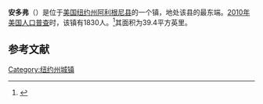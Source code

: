 {{Infobox settlement
|official_name            = 安多弗
|settlement_type          = 镇
|nickname                 = 
|motto                    =

<!-- Images -->
|image_skyline            = 
|imagesize                = 
|image_caption            = 
|image_flag               = 
|image_seal               =

<!-- Maps -->
|pushpin_map              = USA New York <!--required to use image on next line-->
|pushpin_image            = New York Locator Map with US.PNG
|pushpin_label            = 安多弗
|pushpin_label_position   = 
|pushpin_map_caption      =
|pushpin_mapsize          =
|image_map                = 
|mapsize                  = 
|map_caption              = 
|image_map1               = 
|mapsize1                 = 
|map_caption1             =

<!-- Coordinates -->
|latd  = 42 |latm  = 09 |lats  = 15 |latNS  = N 
|longd = 77 |longm = 47 |longs = 42 |longEW = W 
|coordinates_region       = US-NY
|coordinates_display      = inline,title
|coordinates_footnotes    =

<!-- Location -->
|subdivision_type         = [[国家|国家]]
|subdivision_name         = [[美国|美国]]
|subdivision_type1        = [[美国行政区划|州]]
|subdivision_name1        = [[纽约州|纽约州]]
|subdivision_type2        = [[纽约州行政区划|县]]
|subdivision_name2        = [[阿利根尼县_(纽约州)|阿利根尼县]]
|government_footnotes     = 
|government_type          =
|established_title        = 
|established_date         =

<!-- Elevation -->
|elevation_footnotes      = 
|elevation_m              = 
|elevation_ft             =

<!-- Area -->
|unit_pref                = Imperial
|area_footnotes           = 
|area_magnitude           = 
|area_total_km2           = 102.3
|area_land_km2            = 102.1
|area_water_km2           = 0.2
|area_total_sq_mi         = 
|area_land_sq_mi          = 
|area_water_sq_mi         =

<!-- Population -->
|population_as_of         = [[2010年美国人口普查|2010]]
|population_footnotes     = 
|population_total         = 1830
|population_density_km2   = 17.9
|population_density_sq_mi =

<!-- General information -->
|timezone                 = [[美国东部时间|美国东部时间]]
|utc_offset               = 
|timezone_DST             = 
|utc_offset_DST           =

<!-- Area/postal codes & others -->
|postal_code_type         = [[美国邮政编码|邮政编码]]
|postal_code              = 14806
|area_code                = 
|website                  = {{URL|andoverny.com}}
|footnotes                = 
}}
'''安多弗'''（{{lang-en|Andover}}）是位于[[美国|美国]][[纽约州|纽约州]][[阿利根尼县_(纽约州)|阿利根尼县]]的一个镇，地处该县的最东端。[[2010年美国人口普查|2010年美国人口普查]]时，该镇有1830人。<ref name>{{cite web|url=http://factfinder2.census.gov|publisher=[[United_States_Census_Bureau|United States Census Bureau]]|title=American FactFinder|access-date=2021-09-06|archive-date=2013-09-11|archive-url=https://web.archive.org/web/20130911234518/http://factfinder2.census.gov/|dead-url=no}}</ref>其面积为39.4平方英里。

== 参考文献 ==
{{reflist}}

{{NY-stub}}
[[Category:纽约州城镇|Category:纽约州城镇]]